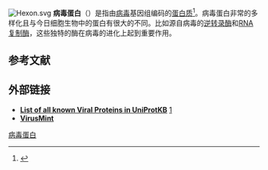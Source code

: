 [[File:Hexon.svg|thumb]]
'''病毒蛋白'''（{{lang-en|viral protein}}）是指由[[病毒|病毒]]基因组编码的[[蛋白质|蛋白质]]<ref>{{MeshName|Viral+Proteins}}</ref>。病毒蛋白非常的多样化且与今日细胞生物中的蛋白有很大的不同。比如源自病毒的[[逆转录酶|逆转录酶]]和[[RNA复制酶|RNA复制酶]]，这些独特的酶在病毒的进化上起到重要作用。

== 参考文献 ==
{{Reflist}}

== 外部链接 ==
* [http://www.uniprot.org/uniprot/?query=taxonomy%3Aviruses&sort=score '''List of all known Viral Proteins in UniProtKB'''] {{Wayback|url=http://www.uniprot.org/uniprot/?query=taxonomy%3Aviruses&sort=score |date=20160308070031 }}[http://www.uniprot.org/uniprot/?query=taxonomy%3Aviruses&sort=score] {{Wayback|url=http://www.uniprot.org/uniprot/?query=taxonomy%3Aviruses&sort=score |date=20160308070031 }}
* [https://web.archive.org/web/20150215025855/http://mint.bio.uniroma2.it/virusmint/Welcome.do '''VirusMint''']

{{Viruses}}
{{biology-stub}}

[[Category:病毒蛋白|]]